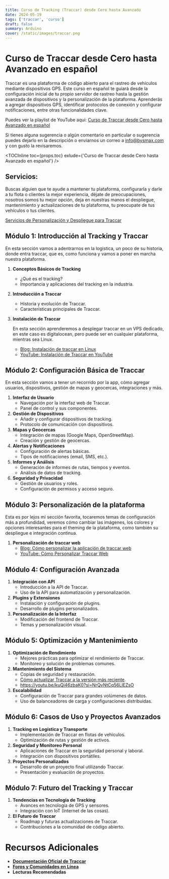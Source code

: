 ```yaml
---
title: Curso de Tracking (Traccar) desde Cero hasta Avanzado
date: 2024-05-19
tags: ['traccar', 'curso']
draft: false
summary: Arduino
cover: /static/images/traccar.png
---
```


# Curso de Traccar desde Cero hasta Avanzado en español

Traccar es una plataforma de código abierto para el rastreo de vehículos mediante dispositivos GPS. Este curso en español te guiará desde la configuración inicial de tu propio servidor de rastreo hasta la gestión avanzada de dispositivos y la personalización de la plataforma. Aprenderás a agregar dispositivos GPS, identificar protocolos de conexión y configurar notificaciones, entre otras funcionalidades clave.

Puedes ver la playlist de YouTube aqui: [Curso de Traccar desde Cero hasta Avanzado en español](https://www.youtube.com/playlist?list=PLjsxenlAapaC_gAQtYoUZa4tq5BhXdmWV)

Si tienes alguna sugerencia o algún comentario en particular o sugerencia puedes dejarlo en la descripción o enviarnos un correo a [info@bysmax.com](mailto:info@bysmax.com) y con gusto la revisaremos.

<TOCInline toc={props.toc} exlude={'Curso de Traccar desde Cero hasta Avanzado en español'} />

## Servicios:

Buscas alguien que te ayude a mantener tu plataforma, configurarla y darle a tu flota o clientes la mejor experiencia, déjate de preocupaciones, nosotros somos tu mejor opción, deja en nuestras manos el despliegue, mantenimiento y actualizaciones de tu plataforma, tu preocupate de tus vehículos o tus clientes.

[Servicios de Personalización y Despliegue para Traccar](/servicios/servicios-para-traccar)

## Módulo 1: Introducción al Tracking y Traccar

En esta sección vamos a adentrarnos en la logística, un poco de su historia, donde entra traccar, que es, como funciona y vamos a poner en marcha nuestra plataforma.

1. **Conceptos Básicos de Tracking**

   - ¿Qué es el tracking?
   - Importancia y aplicaciones del tracking en la industria.

2. **Introducción a Traccar**

   - Historia y evolución de Traccar.
   - Características principales de Traccar.

3. **Instalación de Traccar**

   En esta sección aprenderemos a desplegar traccar en un VPS dedicado, en este caso es digitalocean, pero puede ser en cualquier plataforma, mientras sea Linux.

   - [Blog: Instalación de traccar en Linux](/blog/como-instalar-traccar-en-ubuntu-en-digitalocean)
   - [YouTube: Instalación de Traccar en YouTube](https://www.youtube.com/watch?v=ZSVYhKHmXe8&list=PLjsxenlAapaC_gAQtYoUZa4tq5BhXdmWV&index=1)

## Módulo 2: Configuración Básica de Traccar

En esta sección vamos a tener un recorrido por la app, cómo agregar usuarios, dispositivos, gestión de mapas y geocercas, integraciones y más.

1. **Interfaz de Usuario**
   - Navegación por la interfaz web de Traccar.
   - Panel de control y sus componentes.
2. **Gestión de Dispositivos**
   - Añadir y configurar dispositivos de tracking.
   - Protocolo de comunicación con dispositivos.
3. **Mapas y Geocercas**
   - Integración de mapas (Google Maps, OpenStreetMap).
   - Creación y gestión de geocercas.
4. **Alertas y Notificaciones**
   - Configuración de alertas básicas.
   - Tipos de notificaciones (email, SMS, etc.).
5. **Informes y Análisis**
   - Generación de informes de rutas, tiempos y eventos.
   - Análisis de datos de tracking.
6. **Seguridad y Privacidad**
   - Gestión de usuarios y roles.
   - Configuración de permisos y acceso seguro.

## Módulo 3: Personalización de la plataforma

Esta es por lejos mi sección favorita, tocaremos temas de configuración más a profundidad, veremos cómo cambiar las imágenes, los colores y opciones interesantes para el theming de la plataforma, como también su despliegue e integración continua.

1. **Personalización de traccar web**
   - [Blog: Cómo personalizar la aplicación de traccar web](/blog/traccar/como-personalizar-traccar-web)
   - [YouTube: Cómo Personalizar Traccar Web](https://www.youtube.com/watch?v=S5N441XGW7M&list=PLjsxenlAapaC_gAQtYoUZa4tq5BhXdmWV&index=4)

## Módulo 4: Configuración Avanzada

1. **Integración con API**
   - Introducción a la API de Traccar.
   - Uso de la API para automatización y personalización.
2. **Plugins y Extensiones**
   - Instalación y configuración de plugins.
   - Desarrollo de plugins personalizados.
3. **Personalización de la Interfaz**
   - Modificación del frontend de Traccar.
   - Temas y personalización visual.

## Módulo 5: Optimización y Mantenimiento

1. **Optimización de Rendimiento**
   - Mejores prácticas para optimizar el rendimiento de Traccar.
   - Monitoreo y solución de problemas comunes.
2. **Mantenimiento del Sistema**
   - Copias de seguridad y restauración.
   - [Cómo actualizar Traccar a la versión más reciente](/blog/como-actualizar-traccar-a-la-version-mas-reciente-en-digital-ocean).
   - https://youtu.be/kuQi46zbaK0?si=NrQvNtCq56LlEZsO
3. **Escalabilidad**
   - Configuración de Traccar para grandes volúmenes de datos.
   - Uso de balanceadores de carga y configuraciones distribuidas.

## Módulo 6: Casos de Uso y Proyectos Avanzados

1. **Tracking en Logística y Transporte**
   - Implementación de Traccar en flotas de vehículos.
   - Optimización de rutas y gestión de activos.
2. **Seguridad y Monitoreo Personal**
   - Aplicaciones de Traccar en la seguridad personal y laboral.
   - Integración con dispositivos portátiles.
3. **Proyectos Personalizados**
   - Desarrollo de un proyecto final utilizando Traccar.
   - Presentación y evaluación de proyectos.

## Módulo 7: Futuro del Tracking y Traccar

1. **Tendencias en Tecnología de Tracking**
   - Avances en tecnología de GPS y sensores.
   - Integración con IoT (Internet de las cosas).
2. **El Futuro de Traccar**
   - Roadmap y futuras actualizaciones de Traccar.
   - Contribuciones a la comunidad de código abierto.

# Recursos Adicionales

- **[Documentación Oficial de Traccar](https://www.traccar.org/documentation/)**
- **[Foros y Comunidades en Línea](https://www.traccar.org/forums/)**
- **Lecturas Recomendadas**
